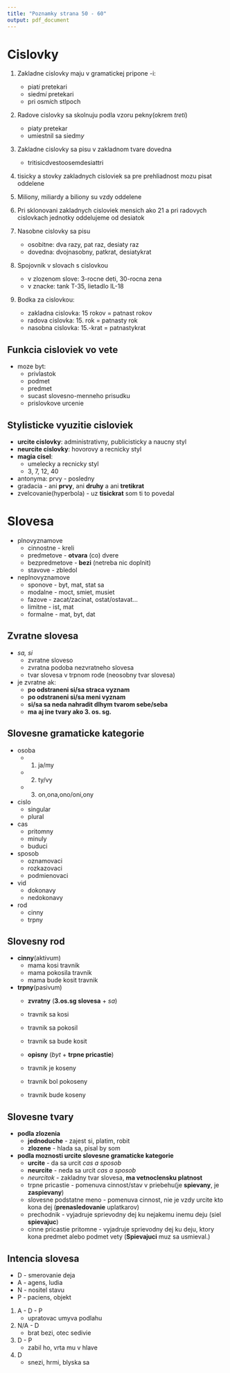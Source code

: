 ```yaml
---
title: "Poznamky strana 50 - 60"
output: pdf_document
---
```


# Cislovky
1. Zakladne cislovky maju v gramatickej pripone -i:
   - piat*i* pretekari
   - siedm*i* pretekari
   - pri osm*i*ch stlpoch

2. Radove cislovky sa skolnuju podla vzoru pekny(okrem *treti*)
    - piat*y* pretekar
    - umiestnil sa siedm*y*

3. Zakladne cislovky sa pisu v zakladnom tvare dovedna
    - tritisicdvestoosemdesiattri

4. tisicky a stovky zakladnych cisloviek sa pre prehliadnost mozu pisat oddelene

5. Miliony, miliardy a biliony su vzdy oddelene

6. Pri sklonovani zakladnych cisloviek mensich ako 21 a pri radovych cislovkach jednotky oddelujeme od desiatok

7. Nasobne cislovky sa pisu
    - osobitne: dva razy, pat raz, desiaty raz
    - dovedna: dvojnasobny, patkrat, desiatykrat

8. Spojovnik v slovach s cislovkou
    - v zlozenom slove: 3-rocne deti, 30-rocna zena
    - v znacke: tank T-35, lietadlo IL-18

9. Bodka za cislovkou: 
    - zakladna cislovka: 15 rokov = patnast rokov
    - radova cislovka: 15. rok = patnasty rok 
    - nasobna cislovka: 15.-krat = patnastykrat

## Funkcia cisloviek vo vete
- moze byt:
    - privlastok 
    - podmet
    - predmet 
    - sucast slovesno-menneho prisudku
    - prislovkove urcenie

## Stylisticke vyuzitie cisloviek
- **urcite cislovky**: administrativny, publicisticky a naucny styl
- **neurcite cislovky**: hovorovy a recnicky styl
- **magia cisel**:
    - umelecky a recnicky styl
    - 3, 7, 12, 40

- antonyma: prvy - posledny
- gradacia - ani **prvy**, ani **druhy** a ani **tretikrat**
- zvelcovanie(hyperbola) - uz **tisickrat** som ti to povedal

# Slovesa
- plnovyznamove
    - cinnostne - kreli
	- predmetove - **otvara** (co) dvere
	- bezpredmetove - **bezi** (netreba nic doplnit)
    - stavove - zbledol
- neplnovyznamove
    - sponove - byt, mat, stat sa
    - modalne - moct, smiet, musiet
    - fazove - zacat/zacinat, ostat/ostavat...
    - limitne - ist, mat
    - formalne - mat, byt, dat

## Zvratne slovesa
- *sa, si* 
    - zvratne sloveso
    - zvratna podoba nezvratneho slovesa
    - tvar slovesa v trpnom rode (neosobny tvar slovesa)
- je zvratne ak:
    - **po odstraneni si/sa straca vyznam**
    - **po odstraneni si/sa meni vyznam**
    - **si/sa sa neda nahradit dlhym tvarom sebe/seba**
    - **ma aj ine tvary ako 3. os. sg.**

## Slovesne gramaticke kategorie
- osoba 
    - 1. ja/my
    - 2. ty/vy
    - 3. on,ona,ono/oni,ony

- cislo
    - singular
    - plural

- cas
    - pritomny
    - minuly
    - buduci

- sposob
    - oznamovaci
    - rozkazovaci
    - podmienovaci

- vid
    - dokonavy
    - nedokonavy

- rod
    - cinny
    - trpny

## Slovesny rod
- **cinny**(aktivum)
    - mama kosi travnik
    - mama pokosila travnik
    - mama bude kosit travnik

- **trpny**(pasivum)
    - **zvratny** (**3.os.sg slovesa** + *sa*)
	- travnik sa kosi
	- travnik sa pokosil
	- travnik sa bude kosit
    
    - **opisny** (*byt* + **trpne pricastie**)
	- travnik je koseny
	- travnik bol pokoseny
	- travnik bude koseny

## Slovesne tvary
- **podla zlozenia**
    - **jednoduche** - zajest si, platim, robit
    - **zlozene** - hlada sa, pisal by som

- **podla moznosti urcite slovesne gramaticke kategorie**
    - **urcite** - da sa urcit *cas a sposob*
    - **neurcite** - neda sa urcit *cas a sposob*
	- *neurcitok* - zakladny tvar slovesa, **ma vetnoclensku platnost**
	- trpne pricastie - pomenuva cinnost/stav v priebehu(je **spievany**, je **zaspievany**)
	- slovesne podstatne meno - pomenuva cinnost, nie je vzdy urcite kto kona dej (**prenasledovanie** uplatkarov)
	- prechodnik - vyjadruje sprievodny dej ku nejakemu inemu deju (siel **spievajuc**)
	- cinne pricastie pritomne - vyjadruje sprievodny dej ku deju, ktory kona predmet alebo podmet vety (**Spievajuci** muz sa usmieval.)

## Intencia slovesa
- D - smerovanie deja
- A - agens, ludia
- N - nositel stavu
- P - paciens, objekt

1. A - D - P
    - upratovac umyva podlahu
2. N/A - D 
    - brat bezi, otec sedivie
3. D - P
    - zabil ho, vrta mu v hlave

4. D 
    - snezi, hrmi, blyska sa
